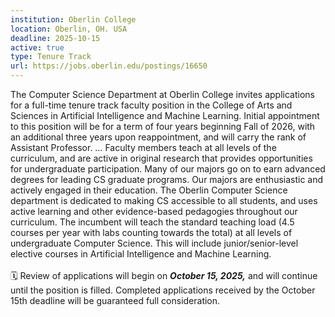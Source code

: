 ```yaml
---
institution: Oberlin College
location: Oberlin, OH. USA
deadline: 2025-10-15
active: true
type: Tenure Track
url: https://jobs.oberlin.edu/postings/16650
---
```


The Computer Science Department at Oberlin College invites applications for a full-time tenure track faculty position in the College of Arts and Sciences in Artificial Intelligence and Machine Learning. Initial appointment to this position will be for a term of four years beginning Fall of 2026, with an additional three years upon reappointment, and will carry the rank of Assistant Professor. ... Faculty members teach at all levels of the curriculum, and are active in original research that provides opportunities for undergraduate participation. Many of our majors go on to earn advanced degrees for leading CS graduate programs. Our majors are enthusiastic and actively engaged in their education. The Oberlin Computer Science department is dedicated to making CS accessible to all students, and uses active learning and other evidence-based pedagogies throughout our curriculum. The incumbent will teach the standard teaching load (4.5 courses per year with labs counting towards the total) at all levels of undergraduate Computer Science. This will include junior/senior-level elective courses in Artificial Intelligence and Machine Learning.
<br> <br>
🗓️ Review of applications will begin on ***October 15, 2025,*** and will continue until the position is filled. Completed applications received by the October 15th deadline will be guaranteed full consideration.

